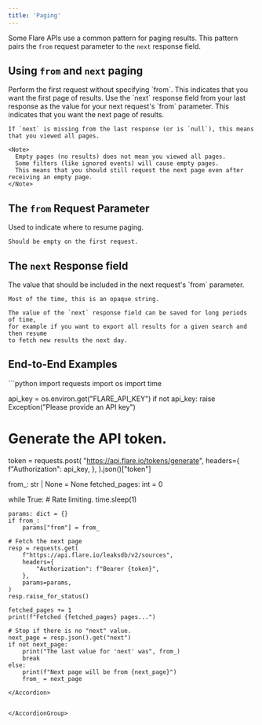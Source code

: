 ```yaml
---
title: 'Paging'
---
```


Some Flare APIs use a common pattern for paging results.
This pattern pairs the `from` request parameter to the `next` response field.

## Using `from` and `next` paging

<Steps>

<Step title="Frist Request">
    Perform the first request without specifying `from`.
    This indicates that you want the first page of results.
</Step>

<Step title="Subsequent Requests">
    Use the `next` response field from your last response as the
    value for your next request's `from` parameter.
    This indicates that you want the next page of results.

    If `next` is missing from the last response (or is `null`), this means that you viewed all pages.

    <Note>
      Empty pages (no results) does not mean you viewed all pages.
      Some filters (like ignored events) will cause empty pages.
      This means that you should still request the next page even after receiving an empty page.
    </Note>

</Step>

</Steps>


## The `from` Request Parameter

<ParamField query="next" type="string">
    Used to indicate where to resume paging.

    Should be empty on the first request.
</ParamField>

## The `next` Response field

<ResponseField name="next" type="string">
    The value that should be included in the next request's `from` parameter.

    Most of the time, this is an opaque string.
    
    The value of the `next` response field can be saved for long periods of time,
    for example if you want to export all results for a given search and then resume
    to fetch new results the next day.
</ResponseField>

## End-to-End Examples


<AccordionGroup>

<Accordion title="Python Example">
```python
import requests
import os
import time

api_key = os.environ.get("FLARE_API_KEY")
if not api_key:
    raise Exception("Please provide an API key")

# Generate the API token.
token = requests.post(
    "https://api.flare.io/tokens/generate",
    headers={
        f"Authorization": api_key,
    },
).json()["token"]

from_: str | None = None
fetched_pages: int = 0

while True:
    # Rate limiting.
    time.sleep(1)
    
    params: dict = {}
    if from_:
        params["from"] = from_

    # Fetch the next page
    resp = requests.get(
        f"https://api.flare.io/leaksdb/v2/sources",
        headers={
            "Authorization": f"Bearer {token}",
        },
        params=params,
    )
    resp.raise_for_status()

    fetched_pages += 1
    print(f"Fetched {fetched_pages} pages...")

    # Stop if there is no "next" value.
    next_page = resp.json().get("next")
    if not next_page:
        print("The last value for 'next' was", from_)
        break
    else:
        print(f"Next page will be from {next_page}")
        from_ = next_page
```
</Accordion>


</AccordionGroup>
